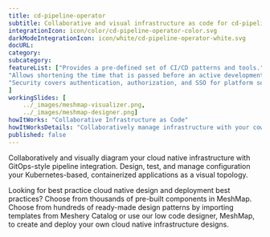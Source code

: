 ```yaml
---
title: cd-pipeline-operator  
subtitle: Collaborative and visual infrastructure as code for cd-pipeline-operator
integrationIcon: icon/color/cd-pipeline-operator-color.svg
darkModeIntegrationIcon: icon/white/cd-pipeline-operator-white.svg
docURL: 
category: 
subcategory: 
featureList: ["Provides a pre-defined set of CI/CD patterns and tools.",
"Allows shortening the time that is passed before an active development.",
"Security covers authentication, authorization, and SSO for platform services."
]
workingSlides: [
    ../_images/meshmap-visualizer.png,
    ../_images/meshmap-designer.png]
howItWorks: "Collaborative Infrastructure as Code"
howItWorksDetails: "Collaboratively manage infrastructure with your coworkers synchronously sharing the same designs."
published: false
---
```

<p>
    
</p>
<p>
    Collaboratively and visually diagram your cloud native infrastructure with GitOps-style pipeline integration. Design, test, and manage configuration your Kubernetes-based, containerized applications as a visual topology.
</p>
<p>
    Looking for best practice cloud native design and deployment best practices? Choose from thousands of pre-built components in MeshMap. Choose from hundreds of ready-made design patterns by importing templates from Meshery Catalog or use our low code designer, MeshMap, to create and deploy your own cloud native infrastructure designs.
</p>